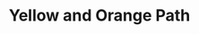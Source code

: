 ---
title: Yellow and Orange Path
media: 
dimensions: 36" x 26"
hero_image: ../../images/gallery/yellow_and_orange_path.jpg
sale_status: Sold
---